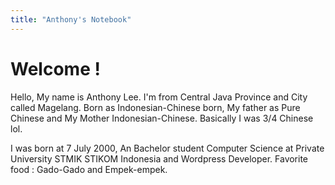 ```yaml
---
title: "Anthony's Notebook"
---
```

# Welcome !
Hello, My name is Anthony Lee.
I'm from Central Java Province and City called Magelang.
Born as Indonesian-Chinese born, My father as Pure Chinese and My Mother Indonesian-Chinese.
Basically I was 3/4 Chinese lol.

I was born at 7 July 2000,
An Bachelor student Computer Science at Private University STMIK STIKOM Indonesia and Wordpress Developer.
Favorite food : Gado-Gado and Empek-empek.
